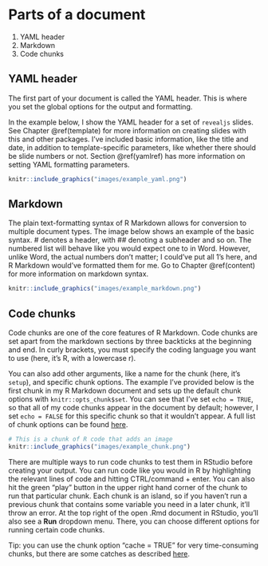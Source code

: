 # Parts of a document {#intro}

1. YAML header
2. Markdown
3. Code chunks

## YAML header

The first part of your document is called the YAML header. This is where you set the global options for the output and formatting. 

In the example below, I show the YAML header for a set of `revealjs` slides. See Chapter \@ref(template) for more information on creating slides with this and other packages. I've included basic information, like the title and date, in addition to template-specific parameters, like whether there should be slide numbers or not. Section \@ref(yamlref) has more information on setting YAML formatting parameters.

```r
knitr::include_graphics("images/example_yaml.png")
```

## Markdown {#markintro}

The plain text-formatting syntax of R Markdown allows for conversion to multiple document types. The image below shows an example of the basic syntax. \# denotes a header, with \## denoting a subheader and so on. The numbered list will behave like you would expect one to in Word. However, unlike Word, the actual numbers don't matter; I could've put all 1's here, and R Markdown would've formatted them for me. Go to Chapter \@ref(content) for more information on markdown syntax.

```r
knitr::include_graphics("images/example_markdown.png")
```

## Code chunks {#chunkex}

Code chunks are one of the core features of R Markdown. Code chunks are set apart from the markdown sections by three backticks at the beginning and end. In curly brackets, you must specify the coding language you want to use (here, it's R, with a lowercase r). 

You can also add other arguments, like a name for the chunk (here, it's `setup`), and specific chunk options. The example I've provided below is the first chunk in my R Markdown document and sets up the default chunk options with `knitr::opts_chunk$set`. You can see that I've set `echo = TRUE`, so that all of my code chunks appear in the document by default; however, I set `echo = FALSE` for this specific chunk so that it wouldn't appear. A full list of chunk options can be found [here](https://rstudio.com/wp-content/uploads/2015/03/rmarkdown-reference.pdf?_ga=2.148221175.1120335848.1588040224-1822605369.1586890951).

```r
# This is a chunk of R code that adds an image
knitr::include_graphics("images/example_chunk.png")
```

There are multiple ways to run code chunks to test them in RStudio before creating your output. You can run code like you would in R by highlighting the relevant lines of code and hitting CTRL/command + enter. You can also hit the green "play" button in the upper right hand corner of the chunk to run that particular chunk. Each chunk is an island, so if you haven't run a previous chunk that contains some variable you need in a later chunk, it'll throw an error. At the top right of the open .Rmd document in RStudio, you'll also see a **Run** dropdown menu. There, you can choose different options for running certain code chunks.

Tip: you can use the chunk option "cache = TRUE" for very time-consuming chunks, but there are some catches as described [here](https://bookdown.org/yihui/rmarkdown-cookbook/cache.html).